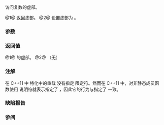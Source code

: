 {{cpp/numeric/complex/title|imag}}
{{cpp/numeric/complex/navbar}}
{{dcl begin}}
{{dcl h|主模板 {{c/core|std::complex&lt;T&gt;}}}}
{{dcl rev multi|num=1|until1=c++14|dcl1=
T imag() const;
|since2=c++14|dcl2=
constexpr T imag() const;
}}
{{dcl rev multi|num=2|until1=c++20|dcl1=
void imag( T value );
|since2=c++20|dcl2=
constexpr void imag( T value );
}}

{{dcl h|特化 {{c/core|std::complex&lt;float&gt;}}}}
{{dcl rev multi|num=1|until1=c++11|dcl1=
float imag() const;
|since2=c++11|dcl2=
constexpr float imag() const;
}}
{{dcl rev multi|num=2|until1=c++20|dcl1=
void imag( float value );
|since2=c++20|dcl2=
constexpr void imag( float value );
}}

{{dcl h|特化 {{c/core|std::complex&lt;double&gt;}}}}
{{dcl rev multi|num=1|until1=c++11|dcl1=
double imag() const;
|since2=c++11|dcl2=
constexpr double imag() const;
}}
{{dcl rev multi|num=2|until1=c++20|dcl1=
void imag( double value );
|since2=c++20|dcl2=
constexpr void imag( double value );
}}

{{dcl h|特化 {{c/core|std::complex&lt;long double&gt;}}}}
{{dcl rev multi|num=1|until1=c++11|dcl1=
long double imag() const;
|since2=c++11|dcl2=
constexpr long double imag() const;
}}
{{dcl rev multi|num=2|until1=c++20|dcl1=
void imag( long double value );
|since2=c++20|dcl2=
constexpr void imag( long double value );
}}

{{dcl end}}

访问复数的虚部。

@1@ 返回虚部。
@2@ 设置虚部为 {{c|value}}。

===参数===
{{par begin}}
{{par|value|要将虚部设置的值}}
{{par end}}

===返回值===
@1@ {{c|*this}} 的虚部。
@2@ （无）

===注解===
在 C++11 中 {{lc|std::complex}} 特化中的重载 {{v|1}} 没有指定 {{c/core|const}} 限定符。然而在 C++11 中，对非静态成员函数使用 {{ltt|cpp/language/constexpr}} 说明符就表示指定了 {{c/core|const}}，因此它的行为与指定了 {{c/core|const}} 一致。

===缺陷报告===
{{dr list begin}}
{{dr list item|wg=lwg|dr=387|std=C++98|before=无法直接设置虚部|after=可以通过新的 {{tt|imag}} 重载设置}}
{{dr list end}}

===参阅===
{{dsc begin}}
{{dsc inc|cpp/numeric/complex/dsc imag2}}
{{dsc inc|cpp/numeric/complex/dsc real}}
{{dsc end}}

{{langlinks|de|en|es|fr|it|ja|pt|ru}}